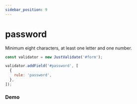 ```yaml
---
sidebar_position: 9
---
```



# password

Minimum eight characters, at least one letter and one number.

```js
const validator = new JustValidate('#form');

validator.addField('#password', [
  {
    rule: 'password',
  },
]);
```

<NotRequiredWarning />

### Demo

<Password />
